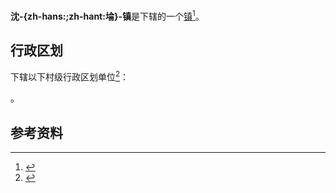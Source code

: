 {{中国乡级行政区|32/12/81/115/000}}
{{CJK-New-Char|2BB62|block=E}}

'''沈-{zh-hans:{{僻字|𫭢|左“土”右“仑”}};zh-hant:埨}-镇'''是{{PRC admin/fullname|32/12/81/115/000|3}}下辖的一个[[行政建制镇|镇]]<ref>{{PRC admin/ref sgc|{{PRC admin/parent|32/12/81/115/000}}}}</ref>。

== 行政区划 ==
{{PAGENAMEBASE}}下辖以下村级行政区划单位<ref>{{PRC admin/ref sgc|32/12/81/115/000}}</ref>：

{{PRC admin/children|32/12/81/115/000}}。

== 参考资料 ==
{{reflist}}

{{江苏行政区划小作品}}
{{PRC admin/navcat|32/12/81/115/000}}